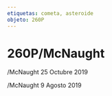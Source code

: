 ```yaml
---
etiquetas: cometa, asteroide
objeto: 260P
---
```


# 260P/McNaught

<Imagen
  src="registro/260P_20191025_2_260p_20191025_i88.jpg"
  fecha="20191025"
/>

/McNaught 25 Octubre 2019

<Imagen
  src="registro/260P_20190809_1_260p_20190809i88.jpg"
  fecha="20190809"
/>

/McNaught 9 Agosto 2019
